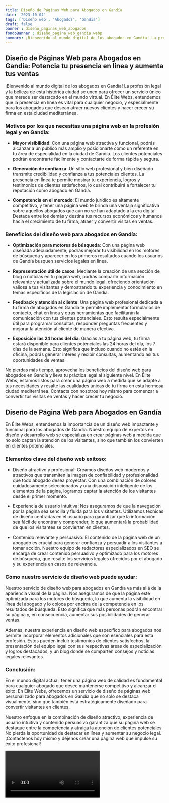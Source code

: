 ```yaml
---
title: Diseño de Páginas Web para Abogados en Gandía
date: '2023-10-04'
tags: ['Diseño web', 'Abogados', 'Gandía']
draft: false
banner : diseño_paginas_web_abogados
fondoBanner : diseño_pagina_web_gandía.webp
summary: ¡Bienvenido al mundo digital de los abogados en Gandía! La profesión legal y la belleza de esta histórica ciudad se unen para ofrecer un servicio único que merece ser destacado en el mundo virtual. En Élite Webs, entendemos que la presencia en línea es vital para cualquier negocio, y especialmente para los abogados que desean atraer nuevos clientes y hacer crecer su firma en esta ciudad mediterránea.
---
```


## Diseño de Páginas Web para Abogados en Gandía: Potencia tu presencia en línea y aumenta tus ventas

¡Bienvenido al mundo digital de los abogados en Gandía! La profesión legal y la belleza de esta histórica ciudad se unen para ofrecer un servicio único que merece ser destacado en el mundo virtual. En Élite Webs, entendemos que la presencia en línea es vital para cualquier negocio, y especialmente para los abogados que desean atraer nuevos clientes y hacer crecer su firma en esta ciudad mediterránea.

### Motivos por los que necesitas una página web en la profesión legal y en Gandía:

- **Mayor visibilidad**: Con una página web atractiva y funcional, podrás alcanzar a un público más amplio y posicionarte como un referente en tu área de especialidad en la ciudad de Gandía. Los clientes potenciales podrán encontrarte fácilmente y contactarte de forma rápida y segura.

- **Generación de confianza**: Un sitio web profesional y bien diseñado transmite credibilidad y confianza a tus potenciales clientes. La presencia en línea te permite mostrar tu experiencia, logros y testimonios de clientes satisfechos, lo cual contribuirá a fortalecer tu reputación como abogado en Gandía.

- **Competencia en el mercado**: El mundo jurídico es altamente competitivo, y tener una página web te brinda una ventaja significativa sobre aquellos abogados que aún no se han adaptado a la era digital. Destaca entre los demás y destina tus recursos económicos y humanos hacia el crecimiento de tu firma, atraer y convertir visitas en ventas.

### Beneficios del diseño web para abogados en Gandía:

- **Optimización para motores de búsqueda**: Con una página web diseñada adecuadamente, podrás mejorar tu visibilidad en los motores de búsqueda y aparecer en los primeros resultados cuando los usuarios de Gandía busquen servicios legales en línea.

- **Representación útil de casos**: Mediante la creación de una sección de blog o noticias en tu página web, podrás compartir información relevante y actualizada sobre el mundo legal, ofreciendo orientación valiosa a tus visitantes y demostrando tu experiencia y conocimiento en temas específicos de la legislación de Gandía.

- **Feedback y atención al cliente**: Una página web profesional dedicada a tu firma de abogados en Gandía te permite implementar formularios de contacto, chat en línea y otras herramientas que facilitarán la comunicación con tus clientes potenciales. Esto resulta especialmente útil para programar consultas, responder preguntas frecuentes y mejorar la atención al cliente de manera efectiva.

- **Exposición las 24 horas del día**: Gracias a tu página web, tu firma estará disponible para clientes potenciales las 24 horas del día, los 7 días de la semana. Esto significa que incluso cuando no estés en la oficina, podrás generar interés y recibir consultas, aumentando así tus oportunidades de ventas.

No pierdas más tiempo, aprovecha los beneficios del diseño web para abogados en Gandía y lleva tu práctica legal al siguiente nivel. En Élite Webs, estamos listos para crear una página web a medida que se adapte a tus necesidades y resalte las cualidades únicas de tu firma en esta hermosa ciudad mediterránea. Contacta con nosotros hoy mismo para comenzar a convertir tus visitas en ventas y hacer crecer tu negocio.

<GifSeo />

<Cta />

## Diseño de Página Web para Abogados en Gandía

En Élite Webs, entendemos la importancia de un diseño web impactante y funcional para los abogados de Gandía. Nuestro equipo de expertos en diseño y desarrollo web se especializa en crear páginas web a medida que no solo captan la atención de los visitantes, sino que también los convierten en clientes potenciales. 

### Elementos clave del diseño web exitoso:

- Diseño atractivo y profesional: Creamos diseños web modernos y atractivos que transmiten la imagen de confiabilidad y profesionalidad que todo abogado desea proyectar. Con una combinación de colores cuidadosamente seleccionados y una disposición inteligente de los elementos de la página, logramos captar la atención de los visitantes desde el primer momento.

- Experiencia de usuario intuitiva: Nos aseguramos de que la navegación por la página sea sencilla y fluida para los visitantes. Utilizamos técnicas de diseño centradas en el usuario para garantizar que la información sea fácil de encontrar y comprender, lo que aumentará la probabilidad de que los visitantes se conviertan en clientes.

- Contenido relevante y persuasivo: El contenido de la página web de un abogado es crucial para generar confianza y persuadir a los visitantes a tomar acción. Nuestro equipo de redactores especializados en SEO se encarga de crear contenido persuasivo y optimizado para los motores de búsqueda, que resalte los servicios legales ofrecidos por el abogado y su experiencia en casos de relevancia.

### Cómo nuestro servicio de diseño web puede ayudar:

Nuestro servicio de diseño web para abogados en Gandía va más allá de la apariencia visual de la página. Nos aseguramos de que la página esté optimizada para los motores de búsqueda, lo que aumenta la visibilidad en línea del abogado y lo coloca por encima de la competencia en los resultados de búsqueda. Esto significa que más personas podrán encontrar su página y, en consecuencia, aumentar sus posibilidades de generar ventas.

Además, nuestra experiencia en diseño web específico para abogados nos permite incorporar elementos adicionales que son esenciales para esta profesión. Estos pueden incluir testimonios de clientes satisfechos, la presentación del equipo legal con sus respectivas áreas de especialización y logros destacados, y un blog donde se comparten consejos y noticias legales relevantes.

### Conclusión:

En el mundo digital actual, tener una página web de calidad es fundamental para cualquier abogado que desee mantenerse competitivo y alcanzar el éxito. En Élite Webs, ofrecemos un servicio de diseño de páginas web personalizado para abogados en Gandía que no solo se destaca visualmente, sino que también está estratégicamente diseñado para convertir visitantes en clientes.

Nuestro enfoque en la combinación de diseño atractivo, experiencia de usuario intuitiva y contenido persuasivo garantiza que su página web se destaque entre la competencia y atraiga la atención de clientes potenciales. No pierda la oportunidad de destacar en línea y aumentar su negocio legal. ¡Contáctenos hoy mismo y déjenos crear una página web que impulse su éxito profesional!

<Video />

<CtaBot job='Abogados' city='Gandía'/>

<Gmaps query='Gandía+españa+maps' />
